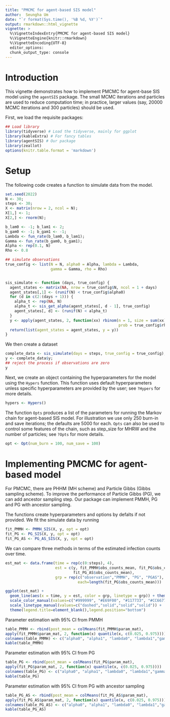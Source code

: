 ```yaml
---
title: "PMCMC for agent-based SIS model"
author:  Seungha Um
date: "`r format(Sys.time(), '%B %d, %Y')`"
output: rmarkdown::html_vignette
vignette: >
  %\VignetteIndexEntry{PMCMC for agent-based SIS model}
  %\VignetteEngine{knitr::rmarkdown}
  %\VignetteEncoding{UTF-8}
  editor_options: 
  chunk_output_type: console
---
```


# Introduction 

This vignette demonstrates how to implement PMCMC for agent-base SIS model using the `agentSIS` package. The small MCMC iterations and particles are used to reduce computation time; in practice, larger values (say, 20000 MCMC iterations and 300 particles) should be used. 

First, we load the requisite packages:

```r
## Load library
library(tidyverse) # Load the tidyverse, mainly for ggplot
library(kableExtra) # For fancy tables
library(agentSIS) # Our package
library(zeallot) 
options(knitr.table.format = 'markdown')
```

# Setup

The following code creates a function to simulate data from the model.

```r
set.seed(2022)
N <- 30;
steps <- 30;
X <- matrix(nrow = 2, ncol = N);
X[1,] <- 1;
X[2,] <- rnorm(N);

b_lam0 <- -1; b_lam1 <- 2; 
b_gam0 <- -1; b_gam1 <- -1;
Lambda <- fun_rate(b_lam0, b_lam1);
Gamma <- fun_rate(b_gam0, b_gam1);
Alpha <- rep(0.1, N)
Rho <- 0.8

## simulate observations
true_config <- list(N = N, alpha0 = Alpha, lambda = Lambda,
                    gamma = Gamma, rho = Rho)


sis_simulate <- function (days, true_config) {
  agent_states <- matrix(NA, nrow = true_config$N, ncol = 1 + days)
  agent_states[,1] <- (runif(N) < true_config$alpha0)
  for (d in c(2:(days + 1))) {
    alpha_t <- rep(NA, N)
    alpha_t <- sis_get_alpha(agent_states[, d - 1], true_config)
    agent_states[, d] <- (runif(N) < alpha_t)
  }
  y <- apply(agent_states, 2, function(xx) rbinom(n = 1, size = sum(xx), 
                                                  prob = true_config$rho))
  return(list(agent_states = agent_states, y = y))
}
```

We then create a dataset
```r
complete_data <- sis_simulate(days = steps, true_config = true_config);
y <- complete_data$y;
## reject the process if observations are zero
y
```

Next, we create an object containing the hyperparameters for the model using the `Hypers` function. This function uses default hyperparameters unless specific hyperparameters are provided by the user; see `?Hypers` for more details.

```r
hypers <- Hypers()
```

The function `Opts` produces a list of the parameters for running the Markov
chain for agent-based SIS model. For illustration we use only 250 burn-in and save iterations; the defaults are 5000 for each. `Opts` can also be used to control some features of the chain, such as step_size for MHRW and the number of particles; see `?Opts` for more details.

```r
opt <- Opt(num_burn = 100, num_save = 100)
```

# Implementing PMCMC for agent-based model 

For PMCMC, there are PHHM (MH scheme) and Particle Gibbs (Gibbs sampling scheme). To improve the performance of Particle Gibbs (PG), we can add ancestor sampling step. Our package can implement PMMH, PG and PG with ancestor sampling. 

The functions create hyperparameters and options by defalts if not provided. We fit the simulate data by running

```r
fit_PMMH <- PMMH_SIS(X, y, opt = opt)
fit_PG <- PG_SIS(X, y, opt = opt)
fit_PG_AS <- PG_AS_SIS(X, y, opt = opt)
```

We can compare three methods in terms of the estimated infection counts over time.

```r
est_mat <- data.frame(time = rep(c(0:steps), 4), 
                      est = c(y, fit_PMMH$obs_counts_mean, fit_PG$obs_counts_mean,
                              fit_PG_AS$obs_counts_mean), 
                      grp = rep(c("observation","PMMH", "PG", "PGAS"), 
                                each=length(fit_PG$obs_counts_mean)))

ggplot(est_mat) + 
  geom_line(aes(x = time, y = est, color = grp, linetype = grp)) + theme_bw() +
  scale_color_manual(values=c("#999999", "#E69F00", "#117733", "#CC6677")) + 
  scale_linetype_manual(values=c("dashed","solid","solid","solid")) + 
  theme(legend.title=element_blank(),legend.position="bottom")

```

Parameter estimation with 95\% CI from PMMH

```r
table_PMMH <- rbind(post_mean = colMeans(fit_PMMH$param_mat),
apply(fit_PMMH$param_mat, 2, function(x) quantile(x, c(0.025, 0.975))))
colnames(table_PMMH) <- c("alpha0", "alpha1", "lambda0", "lambda1","gamma0","gamma1","rho")
kable(table_PMMH)
```

Parameter estimation with 95\% CI from PG
```r
table_PG <- rbind(post_mean = colMeans(fit_PG$param_mat),
apply(fit_PG$param_mat, 2, function(x) quantile(x, c(0.025, 0.975))))
colnames(table_PG) <- c("alpha0", "alpha1", "lambda0", "lambda1","gamma0","gamma1","rho")
kable(table_PG)
```

Parameter estimation with 95\% CI from PG with ancestor sampling
```r
table_PG_AS <- rbind(post_mean = colMeans(fit_PG_AS$param_mat),
apply(fit_PG_AS$param_mat, 2, function(x) quantile(x, c(0.025, 0.975))))
colnames(table_PG_AS) <- c("alpha0", "alpha1", "lambda0", "lambda1","gamma0","gamma1","rho")
kable(table_PG_AS)
```





